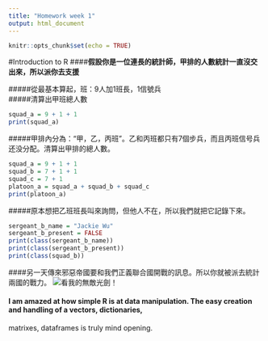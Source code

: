 ```yaml
---
title: "Homework week 1"
output: html_document
---
```


```r
knitr::opts_chunk$set(echo = TRUE)
```

#Introduction to R
####__假設你是一位連長的統計師，甲排的人數統計一直沒交出來，所以派你去支援__  

#####從最基本算起，班：9人加1班長，1信號兵  
#####清算出甲班總人數
```r
squad_a = 9 + 1 + 1
print(squad_a)
```
#####甲排內分為：“甲，乙，丙班”。乙和丙班都只有7個步兵，而且丙班信号兵还没分配。清算出甲排的總人數。
```r
squad_a = 9 + 1 + 1
squad_b = 7 + 1 + 1
squad_c = 7 + 1
platoon_a = squad_a + squad_b + squad_c
print(platoon_a)
```
#####原本想把乙班班長叫來詢問，但他人不在，所以我們就把它記錄下來。
```r
sergeant_b_name = "Jackie Wu"
sergeant_b_present = FALSE
print(class(sergeant_b_name))
print(class(sergeant_b_present))
print(class(squad_b))
```
####另一天傳來邪惡帝國要和我們正義聯合國開戰的訊息。所以你就被派去統計兩國的戰力。
![看我的無敵光劍！](C:/Users/Heidi Chen/Downloads/Sith_lord.png)

####








#### I am amazed at how simple R is at data manipulation. The easy creation and handling of a vectors, dictionaries, 
matrixes, dataframes is truly mind opening.

